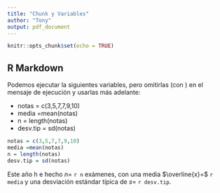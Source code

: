 ```yaml
---
title: "Chunk y Variables"
author: "Tony"
output: pdf_document
---
```


```r
knitr::opts_chunk$set(echo = TRUE)
```

## R Markdown

Podemos ejecutar la siguientes variables, pero omitirlas (con \textbf{echo=FALSE, result='hide'}) en el mensaje de ejecución y usarlas más adelante:

- notas = c(3,5,7,7,9,10)
- media =mean(notas)
- n = length(notas)
- desv.tip = sd(notas)

```r
notas = c(3,5,7,7,9,10)
media =mean(notas)
n = length(notas)
desv.tip = sd(notas)
```

Este año h e hecho $n=$ `r n` exámenes, con una media $\overline{x}=$ `r media` y una desviación estándar típica de $s=$ `r desv.tip`.